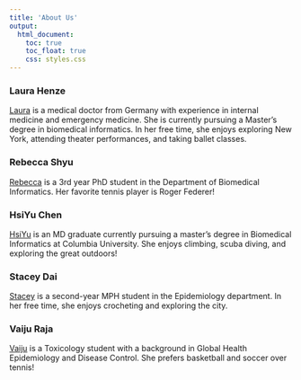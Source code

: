 ```yaml
---
title: 'About Us'
output: 
  html_document:
    toc: true
    toc_float: true
    css: styles.css
---
```


### Laura Henze 
[Laura](https://github.com/lah2231) is a medical doctor from Germany with experience in internal medicine and emergency medicine. She is currently pursuing a Master's degree in biomedical informatics. In her free time, she enjoys exploring New York, attending theater performances, and taking ballet classes.

### Rebecca Shyu
[Rebecca](https://github.com/rysgpd) is a 3rd year PhD student in the Department of Biomedical Informatics. Her favorite tennis player is Roger Federer!

### HsiYu Chen  
[HsiYu](https://github.com/xcindychen) is an MD graduate currently pursuing a master’s degree in Biomedical Informatics at Columbia University. She enjoys climbing, scuba diving, and exploring the great outdoors!

### Stacey Dai  
[Stacey](https://github.com/sd3730) is a second-year MPH student in the Epidemiology department. In her free time, she enjoys crocheting and exploring the city.

### Vaiju Raja 
[Vaiju](https://github.com/spicypeanut17) is a Toxicology student with a background in Global Health Epidemiology and Disease Control. She prefers basketball and soccer over tennis!

